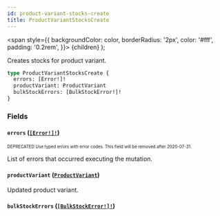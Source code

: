 ```yaml
---
id: product-variant-stocks-create
title: ProductVariantStocksCreate
---
```


<span
style={{
      backgroundColor: color,
      borderRadius: '2px',
      color: '#fff',
      padding: '0.2rem',
    }}>
{children}
</span>
);

Creates stocks for product variant.

```graphql
type ProductVariantStocksCreate {
  errors: [Error!]!
  productVariant: ProductVariant
  bulkStockErrors: [BulkStockError!]!
}
```

### Fields

#### `errors` ([`[Error!]!`](/api-reference/objects/error.mdx))

<sub><sup><Tag color="#ffba00">DEPRECATED</Tag> Use typed errors with error codes. This field will be removed after 2020-07-31.</sup></sub>

List of errors that occurred executing the mutation.

#### `productVariant` ([`ProductVariant`](/api-reference/objects/product-variant.mdx))

Updated product variant.

#### `bulkStockErrors` ([`[BulkStockError!]!`](/api-reference/objects/bulk-stock-error.mdx))
